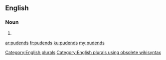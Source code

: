==English==

===Noun===
{{head|en}}

# {{plural of|pudend}}

[[Category:English plurals]][[Category:English plurals using obsolete wikisyntax]]

[[ar:pudends]]
[[fr:pudends]]
[[ku:pudends]]
[[my:pudends]]